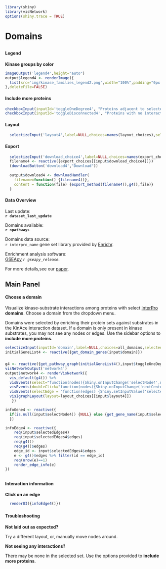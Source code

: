 ```r
library(shiny)
library(visNetwork)
options(shiny.trace = TRUE)
```
# Domains
##  {.sidebar data-width="200" .opening-page-text}

#### Legend
<p class='options-text'><b>Kinase groups by color</b></p>
```r
imageOutput('legend4',height="auto")
output$legend4 <- renderImage({
  list(src='img/kinase_families_legend2.png',width="100%",padding="0px 0px 5px 0px")
},deleteFile=FALSE)
```


#### Include more proteins
```r
checkboxInput(inputId='toggleOneDegree4', "Proteins adjacent to selected set", value = FALSE)
checkboxInput(inputId='toggleDisconnected4', "Proteins with no interactions", value = FALSE)
```

#### Layout 
```r
  selectizeInput('layout4',label=NULL,choices=names(layout_choices),selected="Default",multiple=FALSE)
```

#### Export
```r
  selectizeInput('download_choice4',label=NULL,choices=names(export_choices))
  filename4 <- reactive({export_choices[[input$download_choice4]]})
  (downloadButton('download4',"Download"))
  
  output$download4 <- downloadHandler(
    filename=function() {filename4()},
    content = function(file) {export_method(filename4(),g4(),file)}
  )
```

#### Data Overview {.disclaimer-text}
Last update: </br> <b>`r dataset_last_update`</b>

Domains available: </br> <b> `r npathways`</b>

Domains data source: </br> `r interpro_name` gene set library provided by [Enrichr](https://maayanlab.cloud/Enrichr/).

Enrichment analysis software: </br> [GSEApy](https://github.com/zqfang/GSEApy/) <i>`r gseapy_release`</i>.

For more details,see our [paper](https://doi.org/10.1101/2023.12.08.570875).


## Main Panel {data-width=1000}
#### Choose a domain {.opening-page-text }

Visualize kinase-substrate interactions among proteins with select [InterPro](https://www.ebi.ac.uk/interpro/) **domains**.  Choose a domain from the dropdown menu.

<p class='options-text'>
Domains were selected by enriching their protein sets against substrates in the KinAce interaction dataset. If a domain is only present in kinase substrates, you may not see any nodes or edges. Use the sidebar options to <b>include more proteins</b>.
</p>


```r
selectizeInput(inputId='domain',label=NULL,choices=all_domains,selected="SH3 domain",options=list(maxOptions=200))
initialGeneList4 <- reactive({get_domain_genes(input$domain)})
```

### {}
```r
g4 <- reactive({get_pathway_graph(initialGeneList4(),input$toggleOneDegree4,input$toggleDisconnected4)})
visNetworkOutput('network4')
output$network4 <- renderVisNetwork({
  vis_default(g4()) %>%
  visEvents(select="function(nodes){Shiny.onInputChange('selectNode4',nodes.nodes);}") %>%
  visEvents(doubleClick="function(nodes){Shiny.onInputChange('nextCenterNode',nodes.nodes)}") %>%
  visEvents(selectEdge = "function(edges) {Shiny.setInputValue('selectedEdges4', edges);}") %>%
  visIgraphLayout(layout=layout_choices[[input$layout4]])
   })

infoGene4 <- reactive({
  if(is.null(input$selectNode4)) {NULL} else {get_gene_name(input$selectNode4)}
  })

infoEdge4 <- reactive({
    req(input$selectedEdges4)
    req(input$selectedEdges4$edges)
    req(g4())
    req(g4()$edges)
    edge_id <- input$selectedEdges4$edges
    e <- g4()$edges %>% filter(id == edge_id)
    req(nrow(e)==1)
    render_edge_info(e)
})

```

##  {data-width="300" .opening-page-text}
### {}
#### Interaction information
<p class='options-text'> <b> Click on an edge</b> </p>

```r
  renderUI({infoEdge4()})
```
### {}
#### Troubleshooting
<div class="options-text">

<p><b>Not laid out as expected? </b></p>
<p>Try a different layout, or, manually move nodes around.</p>
  
<p><b>Not seeing any interactions?</b></p>
<p>There may be none in the selected set. Use the options provided to <b>include more proteins</b>. </p>
</div>